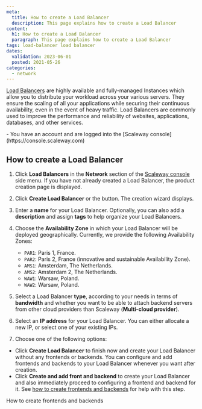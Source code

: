 ```yaml
---
meta:
  title: How to create a Load Balancer
  description: This page explains how to create a Load Balancer
content:
  h1: How to create a Load Balancer
  paragraph: This page explains how to create a Load Balancer
tags: load-balancer load balancer
dates:
  validation: 2023-06-01
  posted: 2021-05-26
categories:
  - network
---
```


[Load Balancers](https://www.scaleway.com/en/load-balancer/) are highly available and fully-managed Instances which allow you to distribute your workload across your various servers. They ensure the scaling of all your applications while securing their continuous availability, even in the event of heavy traffic. Load Balancers are commonly used to improve the performance and reliability of websites, applications, databases, and other services. 

<Macro id="iam-requirements" />

<Message type="requirement">
  - You have an account and are logged into the [Scaleway console](https://console.scaleway.com)
</Message>

## How to create a Load Balancer

1. Click **Load Balancers** in the **Network** section of the [Scaleway console](https://console.scaleway.com) side menu. If you have not already created a Load Balancer, the product creation page is displayed.

2. Click **Create Load Balancer** or the <Icon name="plus" /> button. The creation wizard displays.

3. Enter a **name** for your Load Balancer. Optionally, you can also add a **description** and assign **tags** to help organize your Load Balancers.

4. Choose the **Availability Zone** in which your Load Balancer will be deployed geographically. Currently, we provide the following Availability Zones:
      - `PAR1`: Paris 1, France.
      - `PAR2`: Paris 2, France (innovative and sustainable Availability Zone).
      - `AMS1`: Amsterdam, The Netherlands.
      - `AMS2`: Amsterdam 2, The Netherlands.
      - `WAW1`: Warsaw, Poland.
      - `WAW2`: Warsaw, Poland.

5. Select a Load Balancer **type**, according to your needs in terms of **bandwidth** and whether you want to be able to attach backend servers from other cloud providers than Scaleway (**Multi-cloud provider**).

6. Select an **IP address** for your Load Balancer. You can either allocate a new IP, or select one of your existing IPs.

7. Choose one of the following options:
  - Click **Create Load Balancer** to finish now and create your Load Balancer without any frontends or backends. You can configure and add frontends and backends to your Load Balancer whenever you want after creation.
  - Click **Create and add front and backend** to create your Load Balancer and also immediately proceed to configuring a frontend and backend for it. See [how to create frontends and backends](/network/load-balancer/how-to/create-frontends-backends/) for help with this step.

<Navigation title="See Also">
  <NextButton to="/network/load-balancer/how-to/create-frontends-backends/">How to create frontends and backends</NextButton>
</Navigation>
